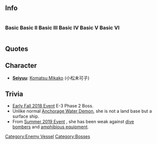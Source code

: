 ==Info==
<div style="display: inline-block;"><h3>Basic</h3>{{EnemyShipInfoKai|{{PAGENAME}}/}}</div>
<div style="display: inline-block;"><h3>Basic II</h3>{{EnemyShipInfoKai|{{PAGENAME}}/II}}</div>
<div style="display: inline-block;"><h3>Basic III</h3>{{EnemyShipInfoKai|{{PAGENAME}}/III}}</div>
<div style="display: inline-block;"><h3>Basic IV</h3>{{EnemyShipInfoKai|{{PAGENAME}}/IV}}</div>
<div style="display: inline-block;"><h3>Basic V</h3>{{EnemyShipInfoKai|{{PAGENAME}}/V}}</div>
<div style="display: inline-block;"><h3>Basic VI</h3>{{EnemyShipInfoKai|{{PAGENAME}}/VI}}</div>
{{EnemyShipCategoriesKai|{{PAGENAME}}/}}
==Quotes==
{{Abyssquote
|開幕前 =モウ…トベナイノ……トベナイノヨ……ワカル?…ネェ
|EN1 =I... I can't fly... I can't fly anymore... Do you understand?... Hey
|Note1 = 
|砲撃 =ダカラ…ナンドキテモ…オナジナノヨ…
|EN0 =Like I said... no matter how times you come... it'll be the same...
|Note0 = 
|被弾 =フフッ…イタイ……イタイワ…ウッフフフフフフ… 
|EN2 = Fufu....It hurts... it hurts... Ufufufufufufu...
|Note2 = 
|昼戦終了時 =マタ…アノソラニ……ハァ……キレイ…オオキナ翼…。 
|EN3 =Once again... in that sky... Ah... How beautiful... the great wings...
|Note3 = 
|Clip1 = {{Audio|file=Anchorage Water Demon Intro.ogg}}|Clip0 = {{Audio|file=Anchorage Water Demon Attack.ogg}}|Clip2 = {{Audio|file=Anchorage Water Demon Damaged.ogg}}|Clip3 = {{Audio|file=Anchorage Water Demon Destroyed.ogg}}}}

==Character==
* '''[[Glossary#List of Vessels by Japanese Voice Actresses|Seiyuu]]''': [https://myanimelist.net/people/10071/Komatsu_Mikako Komatsu Mikako] (小松未可子)

==Trivia==
* [[Early Fall 2018 Event]] E-3 Phase 2 Boss.
* Unlike normal [[Anchorage Water Demon]], she is not a land base but a surface ship.
* From [[Summer 2019 Event]] , she has been weak against [[List of Dive Bombers by stats|dive bombers]] and [[List of Landing Crafts by stats|amphibious equipment]].

{{Enemyshiplist}}
[[Category:Enemy Vessel]]
[[Category:Bosses]]